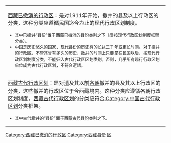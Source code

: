 [[Category:西藏已撤消的行政区|Category:西藏已撤消的行政区]][[Category:西藏县份|Category:西藏县份]][[Category:中国已撤消的县份|区]]
{{中国已撤消县份分类/temp|state=expanded}}

{{hideh
|Head = <p align="center"><big>'''西藏已撤消行政区分类向导'''</big>
|FrameStyle   = border:solid 1px #0000ff;
|HeadStyle    = text-align:left;background:transparent;
|ContentStyle = background: #FFFF9B;
}}
{| class="wikitable" border="1" width="100%"
|-
| [[:Category:西藏已撤消的行政区|西藏已撤消的行政区]]：是对1911年开始，撤并的县及以上行政区的分类，这种分类应遵循民国迄今为止的现代行政区划制度。<font size="2">
* 其中已撤并“县份”置于[[:Category:西藏已撤消的县份|西藏已撤消的县份]]类别之下（须按现代行政区划制度框架分类）。
* 中国是历史悠久的国家，现代县份的历史有的长达三千年或更长时间。对于撤并的行政区，不管其曾有多久的历史，撤并的时间上只要是在民国以后，按现代行政区划制度分类，不能归入古代行政区区划类别。否则，几乎所有现行行政区划单位成为古代行政区划，不符合逻辑。
|-
| [[:Category:西藏古代行政区划|西藏古代行政区划]]：是对[[清朝|清]]及其以前[[中国朝代|各朝]]撤并的县及其以上行政区的分类，这些撤并的行政区位于今西藏境内。这种分类应遵循各朝行政区划制度，[[:Category:西藏古代行政区划|西藏古代行政区划]]的分类应符合[[:Category:中国古代行政区划|:Category:中国古代行政区划]]分类框架。<font size="2"> 
* 其中古代撤并的“县份”置于[[:Category:西藏古代县份|西藏古代县份]]类别之下。
|}
{{hidef}}